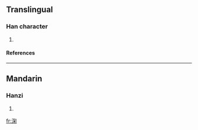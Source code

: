 ==Translingual==
===Han character===
{{Han char|rn=85|rad=水|as=08|sn=11|four=3712<sub>0</sub>|canj=水心火木 (EPFD)}}
# {{defn|Han|sort=水08}}
====References====
{{Han ref|kx=0629.290|dkj=17641|dj=1032.020|hdz=31657.040|uh=6DD7|ud=28119|bh=D644|bd=54852}}

----
==Mandarin==
===Hanzi===
{{cmn-hanzi|pin=[[jú]] (ju2), [[shuàng]] (shuang4)|wg=chü<sup>2</sup>, shuang<sup>4</sup>}}
# {{defn|Mandarin}}

[[fr:淗]]